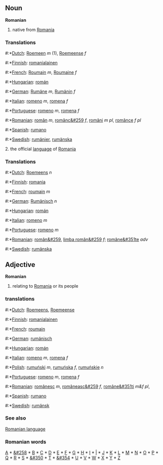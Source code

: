 == Noun ==
'''Romanian'''

# native from [[Romania]]

=== Translations ===
#:*[[Dutch]]: [[Roemeen]] ''m'' (1), [[Roemeense]] ''f'' 
#:*[[Finnish]]: [[romanialainen]]
#:*[[French]]: [[Roumain]] ''m'', [[Roumaine]] ''f''
#:*[[Hungarian]]: [[román]]
#:*[[German]]: [[Rumäne]] ''m'', [[Rumänin]] ''f''
#:*[[Italian]]: [[romeno]] ''m'', [[romena]] ''f''
#:*[[Portuguese]]: [[romeno]] ''m'', [[romena]] ''f''
#:*[[Romanian]]: [[român]] ''m'', [[românc&#259]] ''f'', [[români]] ''m pl'', [[românce]] ''f pl''
#:*[[Spanish]]: [[rumano]]
#:*[[Swedish]]: [[rumänier]], [[rumänska]]


2. the official [[language]] of [[Romania]]

=== Translations ===
#:*[[Dutch]]: [[Roemeens]] ''n''
#:*[[Finnish]]: [[romania]]
#:*[[French]]: [[roumain]] ''m''
#:*[[German]]: [[Rumänisch]] ''n''
#:*[[Hungarian]]: [[román]]
#:*[[Italian]]: [[romeno]] ''m''
#:*[[Portuguese]]: [[romeno]] ''m''
#:*[[Romanian]]: [[român&#259]], [[limba român&#259]] ''f''; [[române&#351te]] ''adv''
#:*[[Swedish]]: [[rumänska]]

== Adjective ==
'''Romanian'''

# relating to [[Romania]] or its people

=== translations ===
#:*[[Dutch]]: [[Roemeens]], [[Roemeense]]
#:*[[Finnish]]: [[romanialainen]]
#:*[[French]]: [[roumain]]
#:*[[German]]: [[rumänisch]]
#:*[[Hungarian]]: [[román]]
#:*[[Italian]]: [[romeno]] ''m'', [[romena]] ''f''
#:*[[Polish]]: [[rumuński]] ''m'', [[rumuńska]] ''f'', [[rumuńskie]] ''n''
#:*[[Portuguese]]: [[romeno]] ''m'', [[romena]] ''f''
#:*[[Romanian]]: [[românesc]] ''m'', [[româneasc&#259]] ''f'', [[române&#351ti]] ''m&f pl'', 
#:*[[Spanish]]: [[rumano]]
#:*[[Swedish]]: [[rumänsk]]

=== See also ===
[[Romanian language]]

=== Romanian words ===
[[A]] * [[&#258]] * [[B]] * [[C]] * [[D]] * [[E]] * [[F]] * [[G]] * [[H]] * [[I]] * [[Î]] * [[J]] * [[K]] * [[L]] * [[M]] * [[N]] * [[O]] * [[P]] * [[Q]] * [[R]] * [[S]] * [[&#350]] * [[T]] * [[&#354]] * [[U]] * [[V]] * [[W]] * [[X]] * [[Y]] * [[Z]]